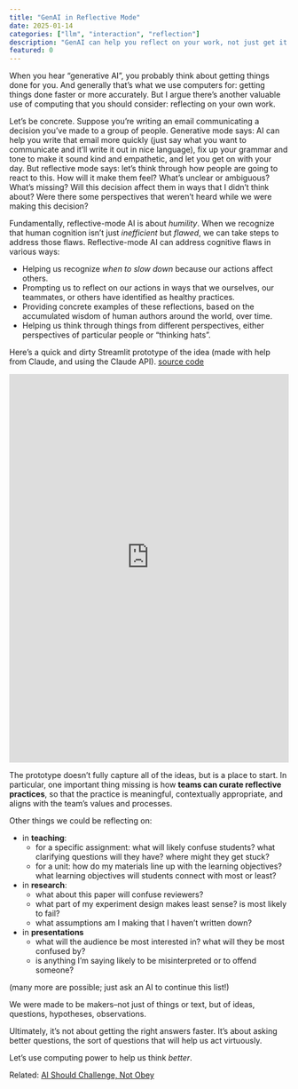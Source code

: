 ```yaml
---
title: "GenAI in Reflective Mode"
date: 2025-01-14
categories: ["llm", "interaction", "reflection"]
description: "GenAI can help you reflect on your work, not just get it done faster."
featured: 0
---
```


When you hear "generative AI", you probably think about getting things done for you. And generally that's what we use computers for: getting things done faster or more accurately. But I argue there's another valuable use of computing that you should consider: reflecting on your own work.

Let's be concrete. Suppose you're writing an email communicating a decision you've made to a group of people. Generative mode says: AI can help you write that email more quickly (just say what you want to communicate and it'll write it out in nice language), fix up your grammar and tone to make it sound kind and empathetic, and let you get on with your day. But reflective mode says: let's think through how people are going to react to this. How will it make them feel? What's unclear or ambiguous? What's missing? Will this decision affect them in ways that I didn't think about? Were there some perspectives that weren't heard while we were making this decision?

Fundamentally, reflective-mode AI is about *humility*. When we recognize that human cognition isn't just *inefficient* but *flawed*, we can take steps to address those flaws. Reflective-mode AI can address cognitive flaws in various ways:

- Helping us recognize *when to slow down* because our actions affect others.
- Prompting us to reflect on our actions in ways that we ourselves, our teammates, or others have identified as healthy practices.
- Providing concrete examples of these reflections, based on the accumulated wisdom of human authors around the world, over time.
- Helping us think through things from different perspectives, either perspectives of particular people or "thinking hats".

Here's a quick and dirty Streamlit prototype of the idea (made with help from Claude, and using the Claude API). [source code](https://github.com/kcarnold/reflective-communication)

::: {.column-screen-right}

<iframe
    width="100%"
    height="700"
    src="https://reflective-communication-4c5irjgahhmnyxbqqyhmxb.streamlit.app/?embed=true"
    frameborder="0"
    allowfullscreen></iframe>

:::

The prototype doesn't fully capture all of the ideas, but is a place to start. In particular, one important thing missing is how **teams can curate reflective practices**, so that the practice is meaningful, contextually appropriate, and aligns with the team's values and processes.

Other things we could be reflecting on:

- in **teaching**:
    - for a specific assignment: what will likely confuse students? what clarifying questions will they have? where might they get stuck?
    - for a unit: how do my materials line up with the learning objectives? what learning objectives will students connect with most or least?
- in **research**:
  - what about this paper will confuse reviewers?
  - what part of my experiment design makes least sense? is most likely to fail?
  - what assumptions am I making that I haven't written down?
- in **presentations**
  - what will the audience be most interested in? what will they be most confused by?
  - is anything I'm saying likely to be misinterpreted or to offend someone?

(many more are possible; just ask an AI to continue this list!)

We were made to be makers--not just of things or text, but of ideas, questions, hypotheses, observations.

Ultimately, it's not about getting the right answers faster. It's about asking better questions, the sort of questions that will help us act virtuously.

Let's use computing power to help us think *better*.

Related: [AI Should Challenge, Not Obey](https://dl.acm.org/doi/10.1145/3649404)
